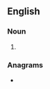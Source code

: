 ==English==

===Noun===
{{head|en|noun form}}

# {{plural of|en|brayer}}

===Anagrams===
* {{anagrams|en|a=aberrsy|Asberry|Rearsby|Yarbers}}
